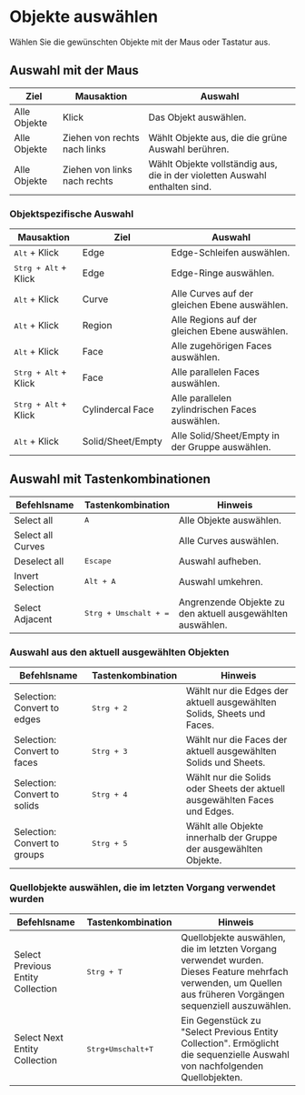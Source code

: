 
# Objekte auswählen

Wählen Sie die gewünschten Objekte mit der Maus oder Tastatur aus.

## Auswahl mit der Maus

| Ziel         | Mausaktion                   | Auswahl                                                                     |
| ------------ | ---------------------------- | --------------------------------------------------------------------------- |
| Alle Objekte | Klick                        | Das Objekt auswählen.                                                       |
| Alle Objekte | Ziehen von rechts nach links | Wählt Objekte aus, die die grüne Auswahl berühren.                          |
| Alle Objekte | Ziehen von links nach rechts | Wählt Objekte vollständig aus, die in der violetten Auswahl enthalten sind. |

<VideoPlayer fileName="mouse-drag-selection"/>

### Objektspezifische Auswahl

| Mausaktion                    | Ziel              | Auswahl                                         |
| ----------------------------- | ----------------- | ----------------------------------------------- |
| <kbd>Alt</kbd> + Klick        | Edge              | Edge-Schleifen auswählen.                       |
| <kbd>Strg + Alt</kbd> + Klick | Edge              | Edge-Ringe auswählen.                           |
| <kbd>Alt</kbd> + Klick        | Curve             | Alle Curves auf der gleichen Ebene auswählen.   |
| <kbd>Alt</kbd> + Klick        | Region            | Alle Regions auf der gleichen Ebene auswählen.  |
| <kbd>Alt</kbd> + Klick        | Face              | Alle zugehörigen Faces auswählen.               |
| <kbd>Strg + Alt</kbd> + Klick | Face              | Alle parallelen Faces auswählen.                |
| <kbd>Strg + Alt</kbd> + Klick | Cylindercal Face  | Alle parallelen zylindrischen Faces auswählen.  |
| <kbd>Alt</kbd> + Klick        | Solid/Sheet/Empty | Alle Solid/Sheet/Empty in der Gruppe auswählen. |

## Auswahl mit Tastenkombinationen

| Befehlsname       | Tastenkombination              | Hinweis                                                    |
| ----------------- | ------------------------------ | ---------------------------------------------------------- |
| Select all        | <kbd>A</kbd>                   | Alle Objekte auswählen.                                    |
| Select all Curves |                                | Alle Curves auswählen.                                     |
| Deselect all      | <kbd>Escape</kbd>              | Auswahl aufheben.                                          |
| Invert Selection  | <kbd>Alt + A</kbd>             | Auswahl umkehren.                                          |
| Select Adjacent   | <kbd>Strg + Umschalt + =</kbd> | Angrenzende Objekte zu den aktuell ausgewählten auswählen. |

### Auswahl aus den aktuell ausgewählten Objekten

| Befehlsname                   | Tastenkombination  | Hinweis                                                                              |
| ----------------------------- | ------------------ | ------------------------------------------------------------------------------------ |
| Selection: Convert to edges   | <kbd>Strg + 2</kbd> | Wählt nur die Edges der aktuell ausgewählten Solids, Sheets und Faces.               |
| Selection: Convert to faces   | <kbd>Strg + 3</kbd> | Wählt nur die Faces der aktuell ausgewählten Solids und Sheets.                      |
| Selection: Convert to solids  | <kbd>Strg + 4</kbd> | Wählt nur die Solids oder Sheets der aktuell ausgewählten Faces und Edges.           |
| Selection: Convert to groups  | <kbd>Strg + 5</kbd> | Wählt alle Objekte innerhalb der Gruppe der ausgewählten Objekte.                    |

<VideoPlayer fileName="select-objects-included"/>

### Quellobjekte auswählen, die im letzten Vorgang verwendet wurden

| Befehlsname                       | Tastenkombination              | Hinweis                                                                                                                                                        |
| --------------------------------- | ------------------------------ | -------------------------------------------------------------------------------------------------------------------------------------------------------------- |
| Select Previous Entity Collection | <kbd>Strg + T</kbd>            | Quellobjekte auswählen, die im letzten Vorgang verwendet wurden. Dieses Feature mehrfach verwenden, um Quellen aus früheren Vorgängen sequenziell auszuwählen. |
| Select Next Entity Collection     | <kbd>Strg+Umschalt+T</kbd> | Ein Gegenstück zu "Select Previous Entity Collection". Ermöglicht die sequenzielle Auswahl von nachfolgenden Quellobjekten.                                    |

<VideoPlayer fileName="select-previous-entity-collection"/>